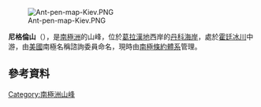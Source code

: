 [[Image:Ant-pen-map-Kiev.PNG|thumb]]

{{coord|65|9|S|63|48|W|display=title}}

'''尼格倫山'''（{{lang-en|Mount Nygren}}），是[[南極洲|南極洲]]的山峰，位於[[葛拉漢地|葛拉漢地]]西岸的[[丹科海岸|丹科海岸]]，處於[[霍廷冰川|霍廷冰川]]中游，由[[美國|美國]]南極名稱諮詢委員命名，現時由[[南極條約體系|南極條約體系]]管理。

==參考資料==
{{usgs-gazetteer}}

{{DEFAULTSORT:Mount Nygren}}
[[Category:南極洲山峰|Category:南極洲山峰]]


{{DancoCoast-geo-stub}}